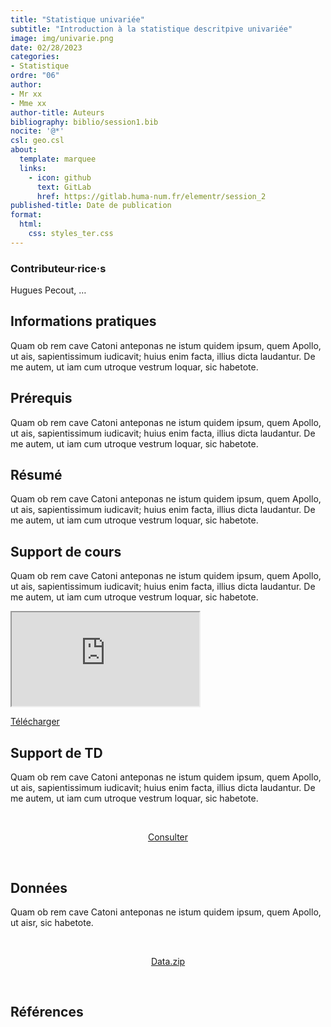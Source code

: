 ```yaml
---
title: "Statistique univariée"
subtitle: "Introduction à la statistique descritpive univariée"
image: img/univarie.png
date: 02/28/2023
categories: 
- Statistique
ordre: "06" 
author: 
- Mr xx
- Mme xx
author-title: Auteurs
bibliography: biblio/session1.bib
nocite: '@*'
csl: geo.csl
about:
  template: marquee
  links:
    - icon: github
      text: GitLab
      href: https://gitlab.huma-num.fr/elementr/session_2
published-title: Date de publication 
format:
  html: 
    css: styles_ter.css
---
```


::: {#contrib}
### Contributeur·rice·s

Hugues Pecout, ...
:::

::: {#block}
## <i class="bi bi-info-circle"></i> Informations pratiques

Quam ob rem cave Catoni anteponas ne istum quidem ipsum, quem Apollo, ut ais, sapientissimum iudicavit; huius enim facta, illius dicta laudantur. De me autem, ut iam cum utroque vestrum loquar, sic habetote.
:::

::: {#block}
## <i class="bi bi-ui-checks-grid"></i> Prérequis

Quam ob rem cave Catoni anteponas ne istum quidem ipsum, quem Apollo, ut ais, sapientissimum iudicavit; huius enim facta, illius dicta laudantur. De me autem, ut iam cum utroque vestrum loquar, sic habetote.
:::

::: {#block}
## <i class="bi bi-bookmark"></i> Résumé

Quam ob rem cave Catoni anteponas ne istum quidem ipsum, quem Apollo, ut ais, sapientissimum iudicavit; huius enim facta, illius dicta laudantur. De me autem, ut iam cum utroque vestrum loquar, sic habetote.
:::

::: {#block}
## <i class="bi bi-person-video3"></i> Support de cours

Quam ob rem cave Catoni anteponas ne istum quidem ipsum, quem Apollo, ut ais, sapientissimum iudicavit; huius enim facta, illius dicta laudantur. De me autem, ut iam cum utroque vestrum loquar, sic habetote.
:::

<object class="slide" data="support/introR_seance2_diapo.pdf" type="application/pdf">

<iframe class="slide" src="https://meghan.rbind.io/slides/neair/neair.html#/title-slide">

</iframe>

::: {#url}
<i class="bi bi-cloud-arrow-down-fill"></i> [Télécharger</i>]()
:::

</object>

::: {#block}
## <i class="bi bi-person-video3"></i> Support de TD

Quam ob rem cave Catoni anteponas ne istum quidem ipsum, quem Apollo, ut ais, sapientissimum iudicavit; huius enim facta, illius dicta laudantur. De me autem, ut iam cum utroque vestrum loquar, sic habetote.

\

<center><a href="" class="btn btn-warning" role="button" aria-disabled="true"><i class="bi bi-eye"></i> Consulter</a></center>

\
:::

::: {#block}
## <i class="bi bi-clipboard-data"></i> Données

Quam ob rem cave Catoni anteponas ne istum quidem ipsum, quem Apollo, ut aisr, sic habetote.

\

<center><a href="" class="btn btn-info" role="button" aria-disabled="true"><i class="bi bi-cloud-arrow-down"></i> Data.zip</a></center>

\
:::

## <i class="bi bi-file-earmark-text"></i> Références

::: {#refs}
:::
